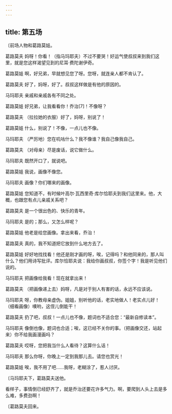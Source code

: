 ```yaml
---
---
---
```

title: 第五场
---




〔前场人物和葛路莫娃。





葛路莫夫 妈呀！你看！（指马玛耶夫）不过不要哭！好运气使叔叔来到我们这里，就是您这样渴望见到的尼耳·费陀谢伊奇。

葛路莫娃 啊，好兄弟，早就想见您了呀。您呀，就连亲人都不肯认了。

葛路莫夫 好了，妈呀，好了。叔叔这样做是有他的原因的。

马玛耶夫 亲戚和亲戚各有不同之处。

葛路莫娃 好兄弟，让我看看你！乔治[7]！不像呀？

葛路莫夫 （拉拉她的衣服）好了，妈呀，别说了！

葛路莫娃 什么，别说了！不像，一点儿也不像。

马玛耶夫 （严厉地）您在叽咕什么？我不像谁？我自己像我自己。

葛路莫夫 （对母亲）尽是废话，说它做什么。

马玛耶夫 既然开口了，就说吧。

葛路莫娃 我说，画像不像您。

马玛耶夫 画像？你们哪来的画像。

葛路莫娃 您知道不，有时候叶高尔·瓦西里奇·库尔恰耶夫到我们这里来。他，大概，也跟您有点儿亲戚关系吧？

葛路莫夫 是一个很出色的、快乐的青年。

马玛耶夫 是的；那么，又怎么样呢？

葛路莫娃 他老是给您画像。拿出来看，乔治！

葛路莫夫 真的，我不知道把它放到什么地方去了。

葛路莫娃 好好地找找看！他还是刚才画的呀，唉，记得吗？和他同来的，那人叫什么？他们用诗写批评。库尔恰耶夫说：我给你画叔叔，你签个字！我是听见他们说的。

马玛耶夫 把画像给我看！现在就拿出来！

葛路莫夫 （把画像递上去）妈呀，凡是对于别人有害的话，永远不应该说。

马玛耶夫 呀，你教母亲虚伪。姐姐，别听他的话，老实地做人！老实点儿好！（细看画像）噢哟，这侄儿倒能干！

葛路莫夫 扔了吧，叔叔！一点儿也不像，题词也不适合您：“最新自修读本”。

马玛耶夫 像倒也像，题词也合适；唉，这已经不关你的事。（把画像交还，站起来）你不给我画漫画吗？

葛路莫夫 哎呀，您把我当什么人看待？这算什么话！

马玛耶夫 那么你呀，你晚上一定到我那儿去。请您也赏光！

葛路莫娃 唉，我不用了吧……我呀，老糊涂了，惹人讨厌。

〔马玛耶夫下，葛路莫夫送他。

看样子，事情倒已经舒齐了，就是乔治还要花许多气力。啊，要爬到人头上去是多么难，多费劲啊！

〔葛路莫夫回来。